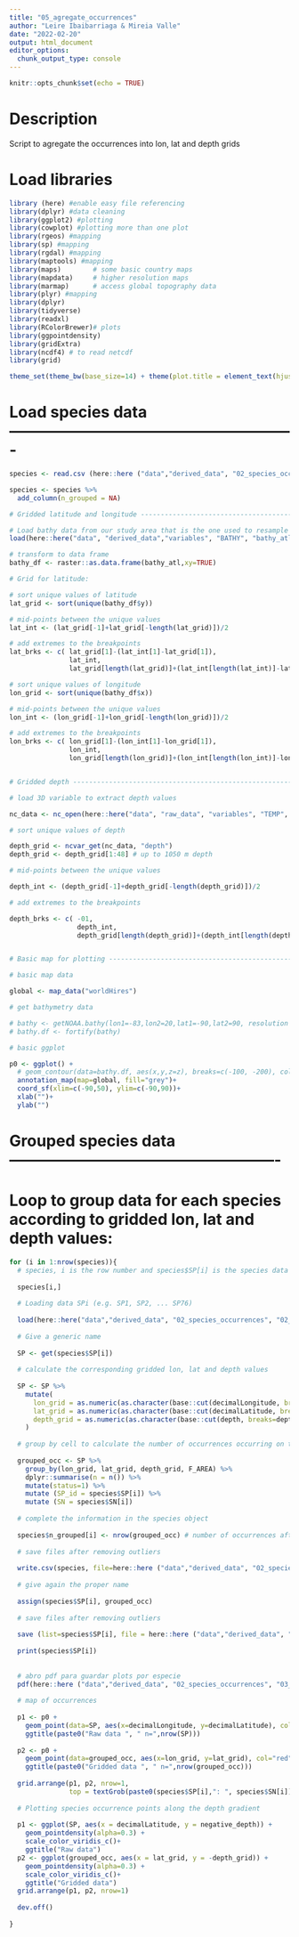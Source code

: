 ```yaml
---
title: "05_agregate_occurrences"
author: "Leire Ibaibarriaga & Mireia Valle"
date: "2022-02-20"
output: html_document
editor_options: 
  chunk_output_type: console
---
```


```r
knitr::opts_chunk$set(echo = TRUE)
```

# Description

Script to agregate the occurrences into lon, lat and depth grids

# Load libraries

```r
library (here) #enable easy file referencing 
library(dplyr) #data cleaning
library(ggplot2) #plotting
library(cowplot) #plotting more than one plot
library(rgeos) #mapping
library(sp) #mapping
library(rgdal) #mapping
library(maptools) #mapping
library(maps)        # some basic country maps
library(mapdata)     # higher resolution maps
library(marmap)      # access global topography data
library(plyr) #mapping
library(dplyr)
library(tidyverse)
library(readxl)
library(RColorBrewer)# plots
library(ggpointdensity)
library(gridExtra)
library(ncdf4) # to read netcdf
library(grid)

theme_set(theme_bw(base_size=14) + theme(plot.title = element_text(hjust = 0.5)))
```

# Load species data -------------------------------------------------------
```r
species <- read.csv (here::here ("data","derived_data", "02_species_occurrences","species_list_FINAL_hemispheres_automatic.csv"),  sep = ",")

species <- species %>% 
  add_column(n_grouped = NA)

# Gridded latitude and longitude ------------------------------------------

# Load bathy data from our study area that is the one used to resample the others
load(here::here("data", "derived_data","variables", "BATHY", "bathy_atl.RData"))

# transform to data frame
bathy_df <- raster::as.data.frame(bathy_atl,xy=TRUE)

# Grid for latitude: 

# sort unique values of latitude
lat_grid <- sort(unique(bathy_df$y))

# mid-points between the unique values
lat_int <- (lat_grid[-1]+lat_grid[-length(lat_grid)])/2

# add extremes to the breakpoints
lat_brks <- c( lat_grid[1]-(lat_int[1]-lat_grid[1]), 
               lat_int, 
               lat_grid[length(lat_grid)]+(lat_int[length(lat_int)]-lat_grid[length(lat_int)]))

# sort unique values of longitude
lon_grid <- sort(unique(bathy_df$x))

# mid-points between the unique values
lon_int <- (lon_grid[-1]+lon_grid[-length(lon_grid)])/2

# add extremes to the breakpoints
lon_brks <- c( lon_grid[1]-(lon_int[1]-lon_grid[1]), 
               lon_int, 
               lon_grid[length(lon_grid)]+(lon_int[length(lon_int)]-lon_grid[length(lon_int)]))


# Gridded depth -----------------------------------------------------------

# load 3D variable to extract depth values

nc_data <- nc_open(here::here("data", "raw_data", "variables", "TEMP", "woa18_decav81B0_t00_04.nc"))

# sort unique values of depth

depth_grid <- ncvar_get(nc_data, "depth")
depth_grid <- depth_grid[1:48] # up to 1050 m depth

# mid-points between the unique values

depth_int <- (depth_grid[-1]+depth_grid[-length(depth_grid)])/2

# add extremes to the breakpoints

depth_brks <- c( -01, 
                 depth_int, 
                 depth_grid[length(depth_grid)]+(depth_int[length(depth_int)]-depth_grid[length(depth_int)]))


# Basic map for plotting --------------------------------------------------

# basic map data

global <- map_data("worldHires")

# get bathymetry data

# bathy <- getNOAA.bathy(lon1=-83,lon2=20,lat1=-90,lat2=90, resolution = 4, keep=FALSE, antimeridian=FALSE)
# bathy.df <- fortify(bathy)

# basic ggplot

p0 <- ggplot() +
  # geom_contour(data=bathy.df, aes(x,y,z=z), breaks=c(-100, -200), col="grey")+
  annotation_map(map=global, fill="grey")+
  coord_sf(xlim=c(-90,50), ylim=c(-90,90))+
  xlab("")+
  ylab("")
```

# Grouped species data ----------------------------------------------------

# Loop to group data for each species according to gridded lon, lat and depth values:
```r

for (i in 1:nrow(species)){
  # species, i is the row number and species$SP[i] is the species data name (which is not always paste0("SP",i) )
  
  species[i,]
  
  # Loading data SPi (e.g. SP1, SP2, ... SP76)
  
  load(here::here("data","derived_data", "02_species_occurrences", "02_species_occurrences_no_outliers_automatic", paste0(species$SP[i],".RData")))
  
  # Give a generic name
  
  SP <- get(species$SP[i])
  
  # calculate the corresponding gridded lon, lat and depth values
  
  SP <- SP %>% 
    mutate(
      lon_grid = as.numeric(as.character(base::cut(decimalLongitude, breaks=lon_brks, labels=lon_grid))), 
      lat_grid = as.numeric(as.character(base::cut(decimalLatitude, breaks=lat_brks, labels=lat_grid))),
      depth_grid = as.numeric(as.character(base::cut(depth, breaks=depth_brks, labels=depth_grid)))
    )
  
  # group by cell to calculate the number of occurrences occurring on that cell
  
  grouped_occ <- SP %>% 
    group_by(lon_grid, lat_grid, depth_grid, F_AREA) %>%
    dplyr::summarise(n = n()) %>% 
    mutate(status=1) %>% 
    mutate (SP_id = species$SP[i]) %>% 
    mutate (SN = species$SN[i])
  
  # complete the information in the species object
  
  species$n_grouped[i] <- nrow(grouped_occ) # number of occurrences after removing outliers
  
  # save files after removing outliers
  
  write.csv(species, file=here::here ("data","derived_data", "02_species_occurrences", "species_FINAL_list_grouped.csv"))
  
  # give again the proper name
  
  assign(species$SP[i], grouped_occ)
  
  # save files after removing outliers
  
  save (list=species$SP[i], file = here::here ("data","derived_data", "02_species_occurrences", "03_species_occurrences_aggregated", paste0(species$SP[i], "new.RData")))  
  
  print(species$SP[i])
  
  
  # abro pdf para guardar plots por especie
  pdf(here::here ("data","derived_data", "02_species_occurrences", "03_species_occurrences_aggregated","plots_grouped", paste0("grouped_",species$SP[i],".pdf")))
  
  # map of occurrences
  
  p1 <- p0 + 
    geom_point(data=SP, aes(x=decimalLongitude, y=decimalLatitude), col="red", cex=0.3)+
    ggtitle(paste0("Raw data ", " n=",nrow(SP)))
  
  p2 <- p0 + 
    geom_point(data=grouped_occ, aes(x=lon_grid, y=lat_grid), col="red", cex=0.3)+
    ggtitle(paste0("Gridded data ", " n=",nrow(grouped_occ)))
  
  grid.arrange(p1, p2, nrow=1,
               top = textGrob(paste0(species$SP[i],": ", species$SN[i]),gp=gpar(fontsize=20,font=3)))
  
  # Plotting species occurrence points along the depth gradient
  
  p1 <- ggplot(SP, aes(x = decimalLatitude, y = negative_depth)) + 
    geom_pointdensity(alpha=0.3) + 
    scale_color_viridis_c()+
    ggtitle("Raw data")
  p2 <- ggplot(grouped_occ, aes(x = lat_grid, y = -depth_grid)) + 
    geom_pointdensity(alpha=0.3) + 
    scale_color_viridis_c()+
    ggtitle("Gridded data")
  grid.arrange(p1, p2, nrow=1)
  
  dev.off()
  
}
```

